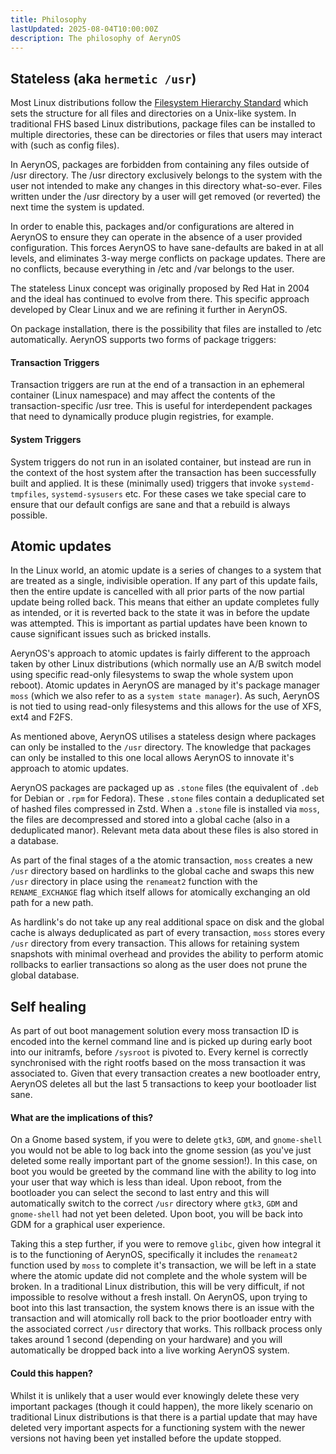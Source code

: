 ```yaml
---
title: Philosophy
lastUpdated: 2025-08-04T10:00:00Z
description: The philosophy of AerynOS
---
```



## Stateless (aka `hermetic /usr`)

Most Linux distributions follow the [Filesystem Hierarchy Standard](https://refspecs.linuxfoundation.org/FHS_3.0/fhs-3.0.pdf) which sets the structure for all files and directories on a Unix-like system. In traditional FHS based Linux distributions, package files can be installed to multiple directories, these can be directories or files that users may interact with (such as config files).

In AerynOS, packages are forbidden from containing any files outside of /usr directory. The /usr directory exclusively belongs to the system with the user not intended to make any changes in this directory what-so-ever. Files written under the /usr directory by a user will get removed (or reverted) the next time the system is updated.

In order to enable this, packages and/or configurations are altered in AerynOS to ensure they can operate in the absence of a user provided configuration. This forces AerynOS to have sane-defaults are baked in at all levels, and eliminates 3-way merge conflicts on package updates. There are no conflicts, because everything in /etc and /var belongs to the user.

The stateless Linux concept was originally proposed by Red Hat in 2004 and the ideal has continued to evolve from there. This specific approach developed by Clear Linux and we are refining it further in AerynOS.

On package installation, there is the possibility that files are installed to /etc automatically. AerynOS supports two forms of package triggers:

#### Transaction Triggers

Transaction triggers are run at the end of a transaction in an ephemeral container (Linux namespace) and may affect the contents of the transaction-specific /usr tree. This is useful for interdependent packages that need to dynamically produce plugin registries, for example.

#### System Triggers

System triggers do not run in an isolated container, but instead are run in the context of the host system after the transaction has been successfully built and applied. It is these (minimally used) triggers that invoke `systemd-tmpfiles`, `systemd-sysusers` etc. For these cases we take special care to ensure that our default configs are sane and that a rebuild is always possible.

## Atomic updates

In the Linux world, an atomic update is a series of changes to a system that are treated as a single, indivisible operation. If any part of this update fails, then the entire update is cancelled with all prior parts of the now partial update being rolled back. This means that either an update completes fully as intended, or it is reverted back to the state it was in before the update was attempted. This is important as partial updates have been known to cause significant issues such as bricked installs.

AerynOS's approach to atomic updates is fairly different to the approach taken by other Linux distributions (which normally use an A/B switch model using specific read-only filesystems to swap the whole system upon reboot). Atomic updates in AerynOS are managed by it's package manager `moss` (which we also refer to as a `system state manager`). As such, AerynOS is not tied to using read-only filesystems and this allows for the use of XFS, ext4 and F2FS.

As mentioned above, AerynOS utilises a stateless design where packages can only be installed to the `/usr` directory. The knowledge that packages can only be installed to this one local allows AerynOS to innovate it's approach to atomic updates.

AerynOS packages are packaged up as `.stone` files (the equivalent of `.deb` for Debian or `.rpm` for Fedora). These `.stone` files contain a deduplicated set of hashed files compressed in Zstd. When a `.stone` file is installed via `moss`, the files are decompressed and stored into a global cache (also in a  deduplicated manor). Relevant meta data about these files is also stored in a database.

As part of the final stages of a the atomic transaction, `moss` creates a new `/usr` directory based on hardlinks to the global cache and swaps this new `/usr` directory in place using the `renameat2` function with the `RENAME_EXCHANGE` flag which itself allows for atomically exchanging an old path for a new path.

As hardlink's do not take up any real additional space on disk and the global cache is always deduplicated as part of every transaction, `moss` stores every `/usr` directory from every transaction. This allows for retaining system snapshots with minimal overhead and provides the ability to perform atomic rollbacks to earlier transactions so along as the user does not prune the global database.

## Self healing

As part of out boot management solution every moss transaction ID is encoded into the kernel command line and is picked up during early boot into our initramfs, before `/sysroot` is pivoted to. Every kernel is correctly synchronised with the right rootfs based on the moss transaction it was associated to. Given that every transaction creates a new bootloader entry, AerynOS deletes all but the last 5 transactions to keep your bootloader list sane.

#### What are the implications of this?

On a Gnome based system, if you were to delete `gtk3`, `GDM`, and `gnome-shell` you would not be able to log back into the gnome session (as you've just deleted some really important part of the gnome session!). In this case, on boot you would be greeted by the command line with the ability to log into your user that way which is less than ideal. Upon reboot, from the bootloader you can select the second to last entry and this will automatically switch to the correct `/usr` directory where `gtk3`, `GDM` and `gnome-shell` had not yet been deleted. Upon boot, you will be back into GDM for a graphical user experience.

Taking this a step further, if you were to remove `glibc`, given how integral it is to the functioning of AerynOS, specifically it includes the `renameat2` function used by `moss` to complete it's transaction, we will be left in a state where the atomic update did not complete and the whole system will be broken. In a traditional Linux distribution, this will be very difficult, if not impossible to resolve without a fresh install. On AerynOS, upon trying to boot into this last transaction, the system knows there is an issue with the transaction and will atomically roll back to the prior bootloader entry with the associated correct `/usr` directory that works. This rollback process only takes around 1 second (depending on your hardware) and you will automatically be dropped back into a live working AerynOS system.

#### Could this happen?

Whilst it is unlikely that a user would ever knowingly delete these very important packages (though it could happen), the more likely scenario on traditional Linux distributions is that there is a partial update that may have deleted very important aspects for a functioning system with the newer versions not having been yet installed before the update stopped.
